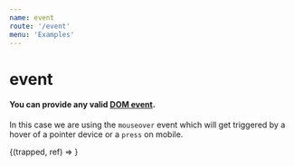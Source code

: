 ```yaml
---
name: event
route: '/event'
menu: 'Examples'
---
```



# event

#### You can provide any valid [DOM event](https://developer.mozilla.org/en-US/docs/Web/Events).
In this case we are using the `mouseover` event which will get triggered by a hover of a pointer device or a `press` on mobile.

<Playground >
  <Trap event="mouseover">
    {(trapped, ref) => <Box innerRef={ref} isFocused={trapped} />}
  </Trap>
</Playground>